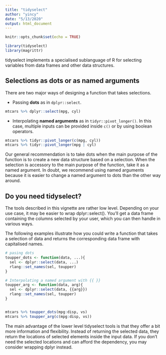```yaml
---
title: "tidyselect"
author: "yincy"
date: "5/13/2020"
output: html_document
---
```


```r
knitr::opts_chunk$set(echo = TRUE)
```

```r
library(tidyselect)
library(magrittr)
```

tidyselect implements a specialised sublanguage of R for selecting variables from data frames and other data structures.  

## Selections as dots or as named arguments  
There are two major ways of designing a function that takes selections.  

+ Passing **dots** as in `dplyr::select`.  
```r
mtcars %>% dplyr::select(mpg, cyl)
```

+ Interpolating **named arguments** as in `tidyr::pivot_longer()`. In this case, multiple inputs can be provided inside `c()` or by using boolean operators.  

```r
mtcars %>% tidyr::pivot_longer(c(mpg, cyl))
mtcars %>% tidyr::pivot_longer(mpg | cyl)
```


Our general recommendation is to take dots when the main purpose of the function is to create a new data structure based on a selection. When the selection is accessory to the main purpose of the function, take it as a named argument. In doubt, we recommend using named arguments because it is easier to change a named argument to dots than the other way around.  

## Do you need tidyselect?  
The tools described in this vignette are rather low level. Depending on your use case, it may be easier to wrap dplyr::select(). You’ll get a data frame containing the columns selected by your user, which you can then handle in various ways.  

The following examples illustrate how you could write a function that takes a selection of data and returns the corresponding data frame with capitalised names.  
```r
# pasing dots  
toupper_dots <- function(data, ...){
  sel <- dplyr::select(data, ...)
  rlang::set_names(sel, toupper)
}

# Interpolating a named argument with {{ }}
toupper_arg <- function(data, arg){
  sel <- dplyr::select(data, {{arg}})
  rlang::set_names(sel, toupper)
}


mtcars %>% toupper_dots(mpg:disp, vs)
mtcars %>% toupper_arg(c(mpg:disp, vs))
```

The main advantage of the lower level tidyselect tools is that they offer a bit more information and flexibility. Instead of returning the selected data, they return the locations of selected elements inside the input data. If you don’t need the selected locations and can afford the dependency, you may consider wrapping dplyr instead.  



